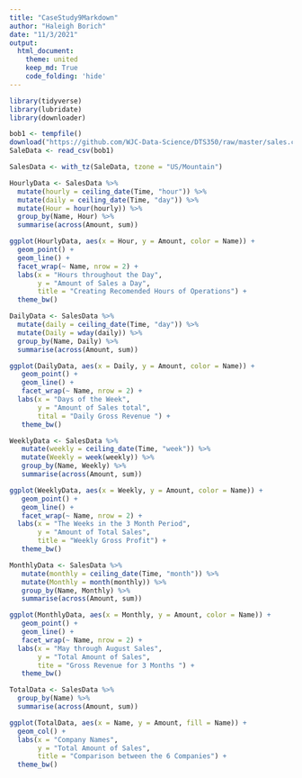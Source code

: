 ```yaml
---
title: "CaseStudy9Markdown"
author: "Haleigh Borich"
date: "11/3/2021"
output: 
  html_document:
    theme: united
    keep_md: True
    code_folding: 'hide'
---
```

```r
library(tidyverse)
library(lubridate)
library(downloader)
```

```r
bob1 <- tempfile()
download("https://github.com/WJC-Data-Science/DTS350/raw/master/sales.csv", bob1, mode = "wb")
SaleData <- read_csv(bob1)
```

```r
SalesData <- with_tz(SaleData, tzone = "US/Mountain")
```

```r
HourlyData <- SalesData %>%
  mutate(hourly = ceiling_date(Time, "hour")) %>%
  mutate(daily = ceiling_date(Time, "day")) %>%
  mutate(Hour = hour(hourly)) %>%
  group_by(Name, Hour) %>%
  summarise(across(Amount, sum))
```

```r
ggplot(HourlyData, aes(x = Hour, y = Amount, color = Name)) +
  geom_point() +
  geom_line() +
  facet_wrap(~ Name, nrow = 2) +
  labs(x = "Hours throughout the Day",
       y = "Amount of Sales a Day",
       title = "Creating Recomended Hours of Operations") +
  theme_bw()
```

```r
DailyData <- SalesData %>%
  mutate(daily = ceiling_date(Time, "day")) %>%
  mutate(Daily = wday(daily)) %>%
  group_by(Name, Daily) %>%
  summarise(across(Amount, sum))
```

```r
ggplot(DailyData, aes(x = Daily, y = Amount, color = Name)) +
   geom_point() +
   geom_line() +
   facet_wrap(~ Name, nrow = 2) +
  labs(x = "Days of the Week",
       y = "Amount of Sales total",
       tital = "Daily Gross Revenue ") +
   theme_bw()
```

```r
WeeklyData <- SalesData %>%
   mutate(weekly = ceiling_date(Time, "week")) %>%
   mutate(Weekly = week(weekly)) %>%
   group_by(Name, Weekly) %>%
   summarise(across(Amount, sum))
```

```r
ggplot(WeeklyData, aes(x = Weekly, y = Amount, color = Name)) +
   geom_point() +
   geom_line() +
   facet_wrap(~ Name, nrow = 2) +
  labs(x = "The Weeks in the 3 Month Period",
       y = "Amount of Total Sales",
       title = "Weekly Gross Profit") +
   theme_bw()
```

```r
MonthlyData <- SalesData %>%
   mutate(monthly = ceiling_date(Time, "month")) %>%
   mutate(Monthly = month(monthly)) %>%
   group_by(Name, Monthly) %>%
   summarise(across(Amount, sum))
```

```r
ggplot(MonthlyData, aes(x = Monthly, y = Amount, color = Name)) +
   geom_point() +
   geom_line() +
   facet_wrap(~ Name, nrow = 2) +
  labs(x = "May through August Sales",
       y = "Total Amount of Sales",
       tite = "Gross Revenue for 3 Months ") +
   theme_bw()
```

```r
TotalData <- SalesData %>%
  group_by(Name) %>%
  summarise(across(Amount, sum))
```

```r
ggplot(TotalData, aes(x = Name, y = Amount, fill = Name)) +
  geom_col() +
  labs(x = "Company Names",
       y = "Total Amount of Sales",
       title = "Comparison between the 6 Companies") +
  theme_bw()
```

